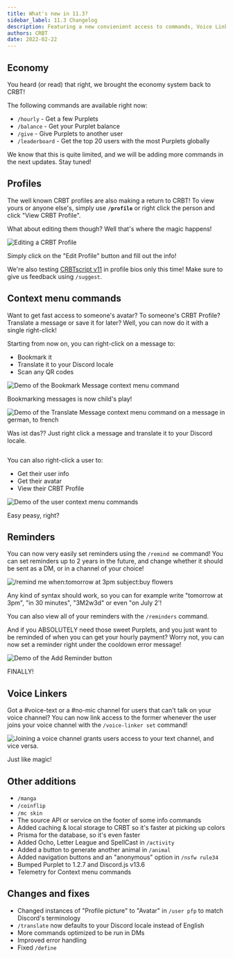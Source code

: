 ```yaml
---
title: What's new in 11.3?
sidebar_label: 11.3 Changelog
description: Featuring a new convienient access to commands, Voice Linkers, Reminders, Economy and CRBT Profiles!
authors: CRBT
date: 2022-02-22
---
```



<V11BetaWarning />

## Economy

You heard (or read) that right, we brought the economy system back to CRBT!

The following commands are available right now:

- `/hourly` - Get a few Purplets
- `/balance` - Get your Purplet balance
- `/give` - Give Purplets to another user
- `/leaderboard` - Get the top 20 users with the most Purplets globally

We know that this is quite limited, and we will be adding more commands in the next updates. Stay tuned!

## Profiles

The well known CRBT profiles are also making a return to CRBT! To view yours or anyone else's, simply use **`/profile`** or right click the person and click "View CRBT Profile".

What about editing them though? Well that's where the magic happens!

<img src='https://i.imgur.com/RX0nP3Z.gif' alt='Editing a CRBT Profile' />
<p class='subtext'>
  Simply click on the "Edit Profile" button and fill out the info!
</p>

We're also testing [CRBTscript v11](https://crbt.notion.site/CRBTscript-Docs-742706c71b5848c9a1b155d187573bba) in profile bios only this time! Make sure to give us feedback using `/suggest`.

## Context menu commands

Want to get fast access to someone's avatar? To someone's CRBT Profile? Translate a message or save it for later? Well, you can now do it with a single right-click!

Starting from now on, you can right-click on a message to:

- Bookmark it
- Translate it to your Discord locale
- Scan any QR codes

<div class='grid'>
  <div class='column'>
    <img
      src='https://i.imgur.com/WY4iLrP.gif'
      alt='Demo of the Bookmark Message context menu command'
    />
    <p class='subtext'>Bookmarking messages is now child's play!</p>
  </div>
  <div class='column'>
    <img
      src='https://i.imgur.com/1w8zhOP.gif'
      alt='Demo of the Translate Message context menu command on a message in german, to french'
    />
    <p class='subtext'>
      Was ist das?? Just right click a message and translate it to your Discord
      locale.
    </p>
  </div>
</div>

You can also right-click a user to:

- Get their user info
- Get their avatar
- View their CRBT Profile

<img
  src='https://i.imgur.com/u1Qh2Ko.gif'
  alt='Demo of the user context menu commands'
/>
<p class='subtext'>Easy peasy, right?</p>

## Reminders

You can now very easily set reminders using the `/remind me` command! You can set reminders up to 2 years in the future, and change whether it should be sent as a DM, or in a channel of your choice!

<img
  src='https://i.imgur.com/q7AbFb0.png'
  alt='/remind me when:tomorrow at 3pm subject:buy flowers'
/>
<p class='subtext'>
  Any kind of syntax should work, so you can for example write "tomorrow at
  3pm", "in 30 minutes", "3M2w3d" or even "on July 2'!
</p>

You can also view all of your reminders with the `/reminders` command.

And if you ABSOLUTELY need those sweet Purplets, and you just want to be reminded of when you can get your hourly payment? Worry not, you can now set a reminder right under the cooldown error message!

<img
  src='https://i.imgur.com/iJbRRgv.gif'
  alt='Demo of the Add Reminder button'
/>
<p class='subtext'>FINALLY!</p>

## Voice Linkers

Got a #voice-text or a #no-mic channel for users that can't talk on your voice channel? You can now link access to the former whenever the user joins your voice channel with the `/voice-linker set` command!

<img
  src='https://i.imgur.com/50xhzfD.gif'
  alt='Joining a voice channel grants users access to your text channel, and vice versa.'
/>
<p class='subtext'>Just like magic!</p>

## Other additions

- `/manga`
- `/coinflip`
- `/mc skin`
- The source API or service on the footer of some info commands
- Added caching & local storage to CRBT so it's faster at picking up colors
- Prisma for the database, so it's even faster
- Added Ocho, Letter League and SpellCast in `/activity`
- Added a button to generate another animal in `/animal`
- Added navigation buttons and an "anonymous" option in `/nsfw rule34`
- Bumped Purplet to 1.2.7 and Discord.js v13.6
- Telemetry for Context menu commands

## Changes and fixes

- Changed instances of "Profile picture" to "Avatar" in `/user pfp` to match Discord's terminology
- `/translate` now defaults to your Discord locale instead of English
- More commands optimized to be run in DMs
- Improved error handling
- Fixed `/define`
